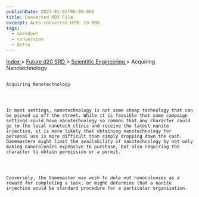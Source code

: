 ```yaml
---
publishDate: 2023-01-02T00:00:00Z
title: Converted MDX File
excerpt: Auto-converted HTML to MDX.
tags:
  - markdown
  - conversion
  - Astro
---
```


[
Index
](-index) >
[
Future d20 SRD
](future-d20-srd-index) >
[
Scientific Engineering
](future-d20-srd-scientific-engineering-index) > Acquiring Nanotechnology

##

    Acquiring Nanotechnology




    In most settings, nanotechnology is not some cheap technology that can be picked up off the street. While it is feasible that some campaign settings could have nanotechnology so common that any character could go to the local nanotech clinic and receive the latest nanite injection, it is more likely that obtaining nanotechnology for personal use is more difficult than simply dropping down the cash. Gamemasters might limit the availability of nanotechnology by not only making nanocolonies expensive to purchase, but also requiring the character to obtain permission or a permit.




    Conversely, the Gamemaster may wish to dole out nanocolonies as a reward for completing a task, or might determine that a nanite injection would be standard procedure for a particular organization.
